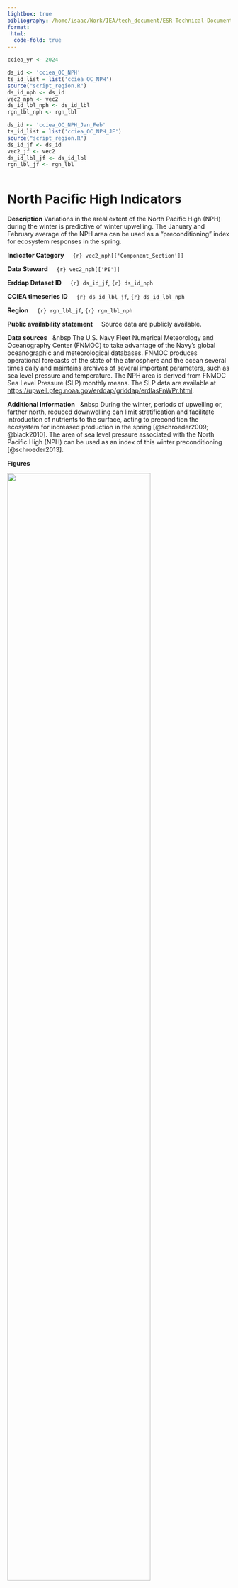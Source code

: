 ```yaml
---
lightbox: true
bibliography: /home/isaac/Work/IEA/tech_document/ESR-Technical-Documentation/ESR-Technical-Documentation/esr-bibliography.bib
format:
 html:
  code-fold: true
---
```



```r
cciea_yr <- 2024

ds_id <- 'cciea_OC_NPH'	   
ts_id_list = list('cciea_OC_NPH')
source("script_region.R")
ds_id_nph <- ds_id
vec2_nph <- vec2
ds_id_lbl_nph <- ds_id_lbl
rgn_lbl_nph <- rgn_lbl

ds_id <- 'cciea_OC_NPH_Jan_Feb'	   
ts_id_list = list('cciea_OC_NPH_JF')
source("script_region.R")
ds_id_jf <- ds_id
vec2_jf <- vec2
ds_id_lbl_jf <- ds_id_lbl
rgn_lbl_jf <- rgn_lbl



```


# North Pacific High Indicators

**Description** 
Variations in the areal extent of the North Pacific High (NPH) during the winter is predictive of winter upwelling.
The January and February average of the NPH area can be used as a "preconditioning" index for ecosystem responses in the spring.


**Indicator Category** &nbsp; &nbsp; 
`{r} vec2_nph[['Component_Section']]`
 
**Data Steward** &nbsp; &nbsp; 
`{r} vec2_nph[['PI']]`

**Erddap Dataset ID** &nbsp;  &nbsp;
`{r} ds_id_jf`,  `{r} ds_id_nph`

**CCIEA timeseries ID** &nbsp; &nbsp; 
`{r} ds_id_lbl_jf`,  `{r} ds_id_lbl_nph`

**Region** &nbsp; &nbsp; 
`{r} rgn_lbl_jf`, `{r} rgn_lbl_nph`

**Public availability statement** &nbsp; &nbsp; 
Source data are publicly available.

**Data sources** &nbsp; &nbsp
The  U.S. Navy Fleet Numerical Meteorology and Oceanography Center (FNMOC) to take advantage of the Navy's global oceanographic and meteorological databases. 
FNMOC produces operational forecasts of the state of the atmosphere and the ocean several times daily and maintains archives of several important parameters, such as sea level
pressure and temperature.
The NPH area is derived from FNMOC Sea Level Pressure (SLP) monthly means.
The SLP data are available at <https://upwell.pfeg.noaa.gov/erddap/griddap/erdlasFnWPr.html>.

**Additional Information** &nbsp; &nbsp
During the winter, periods of upwelling or, farther north, reduced downwelling can limit stratification and facilitate introduction of nutrients to the surface, acting to precondition the ecosystem for increased production in the spring [@schroeder2009; @black2010]. The area of sea level pressure associated with the North Pacific High (NPH) can be used as an index of this winter preconditioning [@schroeder2013]. 



**Figures**

::: {#fig-nph_jf}
![](plots/oc_nph_jf_Annual.png){width=80%}

Area of high atmospheric pressure of the North Pacific High averaged over January and February. 
The area is the areal extent of the 1020 hPa isobar located in the eastern North Pacific [@schroeder2013].
FNMOC six-hourly data used to find the area of the NPH is available at <https://coastwatch.pfeg.noaa.gov/erddap/griddap/erdlasFnPres6>.
:::

<br>
<br>
<br>

::: {#fig-nph_M}

![](plots/oc_nph_Month.png){width=80%}

Monthly values of the North Pacific High (NPH) area starting 1967 and ending: November `{r} cciea_yr`. 

:::

<br>
<br>
<br>



::: {#fig-nph_S}

![](plots/oc_nph_Season.png){width=40%}

Seasonal values of the North Pacific High (NPH) area starting 1967 and ending `{r} cciea_yr`. 

:::




**`{r} cciea_yr` Conditions**

+ The Jan-Feb NPH area was low during 2024, which is usual during an El Niño @fig-nph_jf.
+ With small Jan-Feb NPH area we would expect to see in central California coastal krill production down, lower rockfish growth, and delayed murre and auklet egg-laying dates [@schroeder2009]
+ The Jan-Feb NPH area was large over 2020-23, resulting in negative 5-year trend due to the low 2024 value.

**References**
